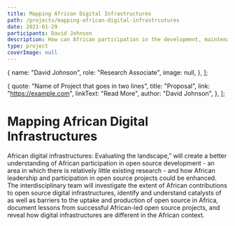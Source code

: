 ```yaml
---
title: Mapping African Digital Infrastructures
path: /projects/mapping-african-digital-infrastrcutures
date: 2021-01-29
participants: David Johnson
description: How can African participation in the development, maintenance and application of the global open source digital infrastructure be enhanced?
type: project
coverImage: null
---
```


  {
    name: "David Johnson",
    role: "Research Associate",
    image: null,
  },
];

  {
    quote: "Name of Project that goes in two lines",
    title: "Proposal",
    link: "https://example.com",
    linkText: "Read More",
    author: "David Johnson",
  },
];

# Mapping African Digital Infrastructures

African digital infrastructures: Evaluating the landscape,” will create a better understanding of African participation in open source development - an area in which there is relatively little existing research - and how African leadership and participation in open source projects could be enhanced. The interdisciplinary team will investigate the extent of African contributions to open source digital infrastructures, identify and understand catalysts of as well as barriers to the uptake and production of open source in Africa, document lessons from successful African-led open source projects, and reveal how digital infrastructures are different in the African context.
